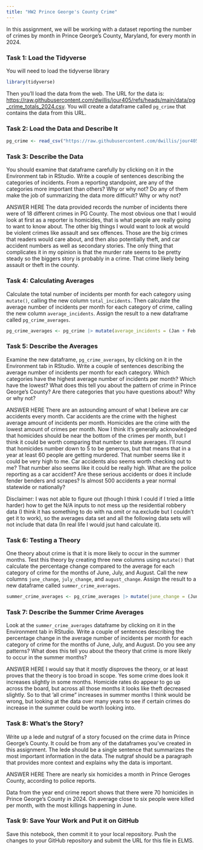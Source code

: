 ```yaml
---
title: "HW2 Prince George's County Crime"
---
```


In this assignment, we will be working with a dataset reporting the number of crimes by month in Prince George's County, Maryland, for every month in 2024.

### Task 1: Load the Tidyverse

You will need to load the tidyverse library

```r
library(tidyverse)
```

Then you'll load the data from the web. The URL for the data is: <https://raw.githubusercontent.com/dwillis/jour405/refs/heads/main/data/pg_crime_totals_2024.csv>. You will create a dataframe called `pg_crime` that contains the data from this URL.

### Task 2: Load the Data and Describe It

```r
pg_crime <- read_csv("https://raw.githubusercontent.com/dwillis/jour405/refs/heads/main/data/pg_crime_totals_2024.csv")
```

### Task 3: Describe the Data

You should examine that dataframe carefully by clicking on it in the Environment tab in RStudio. Write a couple of sentences describing the categories of incidents. From a reporting standpoint, are any of the categories more important than others? Why or why not? Do any of them make the job of summarizing the data more difficult? Why or why not?

ANSWER HERE The data provided records the number of incidents there were of 18 different crimes in PG County. The most obvious one that I would look at first as a reporter is homicides, that is what people are really going to want to know about. The other big things I would want to look at would be violent crimes like assault and sex offences. Those are the big crimes that readers would care about, and then also potentially theft, and car accident numbers as well as secondary stories. The only thing that complicates it in my opinion is that the murder rate seems to be pretty steady so the biggers story is probably in a crime. That crime likely being assault or theft in the county.

### Task 4: Calculating Averages

Calculate the total number of incidents per month for each category using `mutate()`, calling the new column `total_incidents`. Then calculate the average number of incidents per month for each category of crime, calling the new column `average_incidents`. Assign the result to a new dataframe called `pg_crime_averages`.

```r
pg_crime_averages <- pg_crime |> mutate(average_incidents = (Jan + Feb + Mar + Apr + May + Jun + Jul + Aug + Sep + Oct + Nov + Dec) / 12) |> mutate(total_incidents = (Jan + Feb + Mar + Apr + May + Jun + Jul + Aug + Sep + Oct + Nov + Dec))
```

### Task 5: Describe the Averages

Examine the new dataframe, `pg_crime_averages`, by clicking on it in the Environment tab in RStudio. Write a couple of sentences describing the average number of incidents per month for each category. Which categories have the highest average number of incidents per month? Which have the lowest? What does this tell you about the pattern of crime in Prince George's County? Are there categories that you have questions about? Why or why not?

ANSWER HERE 
There are an astounding amount of what I believe are car accidents every month. Car accidents are the crime with the highest average amount of incidents per month. Homicides are the crime with the lowest amount of crimes per month. Now I think it's generally acknowledged that homicides should be near the bottom of the crimes per month, but I think it could be worth comparing that number to state averages. I'll round that homicides number down to 5 to be generous, but that means that in a year at least 60 people are getting murdered. That number seems like it could be very high to me. Car accidents also seems worth checking out to me? That number also seems like it could be really high. What are the police reporting as a car accident? Are these serious accidents or does it include fender benders and scrapes? Is almost 500 accidents a year normal statewide or nationally?

Disclaimer:
I was not able to figure out (though I think I could if I tried a little harder) how to get the N/A inputs to not mess up the residential robbery data (I think it has something to do with na.omit or na.exclude but I couldn't get it to work), so the averages data set and all the following data sets will not include that data (In real life I would jsut hand calculate it).

### Task 6: Testing a Theory

One theory about crime is that it is more likely to occur in the summer months. Test this theory by creating three new columns using `mutate()` that calculate the percentage change compared to the average for each category of crime for the months of June, July, and August. Call the new columns `june_change`, `july_change`, and `august_change`. Assign the result to a new dataframe called `summer_crime_averages`.

```r
summer_crime_averages <- pg_crime_averages |> mutate(june_change = (Jun - average_incidents) / average_incidents) |> mutate(july_change = (Jul - average_incidents) / average_incidents) |> mutate(august_change = (Aug - average_incidents) / average_incidents)
```

### Task 7: Describe the Summer Crime Averages

Look at the `summer_crime_averages` dataframe by clicking on it in the Environment tab in RStudio. Write a couple of sentences describing the percentage change in the average number of incidents per month for each category of crime for the months of June, July, and August. Do you see any patterns? What does this tell you about the theory that crime is more likely to occur in the summer months?

ANSWER HERE I would say that it mostly disproves the theory, or at least proves that the theory is too broad in scope. Yes some crime does look it increases slightly in some months. Homicide rates do appear to go up across the board, but across all those months it looks like theft decreased slightly. So to that 'all crime" increases in summer months I think would be wrong, but looking at the data over many years to see if certain crimes do increase in the summer could be worth looking into.

### Task 8: What's the Story?

Write up a lede and nutgraf of a story focused on the crime data in Prince George's County. It could be from any of the dataframes you've created in this assignment. The lede should be a single sentence that summarizes the most important information in the data. The nutgraf should be a paragraph that provides more context and explains why the data is important.

ANSWER HERE There are nearly six homicides a month in Prince Geroges County, according to police reports.

Data from the year end crime report shows that there were 70 homicides in Prince George's County in 2024. On average close to six people were killed per month, with the most killings happening in June.

### Task 9: Save Your Work and Put it on GitHub

Save this notebook, then commit it to your local repository. Push the changes to your GitHub repository and submit the URL for this file in ELMS.
